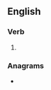 {{also|hot-wire}}
==English==
{{wikipedia|dab=hotwire}}

===Verb===
{{en-verb|hotwir}}

# {{alternative spelling of|hot-wire|lang=en}}

===Anagrams===
* {{anagrams|en|a=ehiortw|throwie|worthie}}